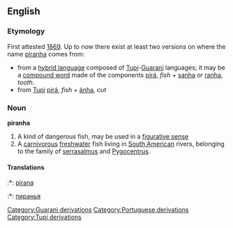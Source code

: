 ==English==
===Etymology===
First attested [[w:1869|1869]]. Up to now there exist at least two versions on where the name [[piranha]] comes from:
* from a [[hybrid language]] composed of [[Tupi]]-[[Guarani]] languages; it may be a [[compound word]] made of the components [[pirá]], ''fish''  + [[sanha]] or [[ranha]], ''tooth''. 
* from [[Tupi]] [[pirá]], ''fish'' + [[ánha]], ''cut''

===Noun===
'''piranha''' {{wikipedia}}
#A kind of dangerous fish, may be used in a [[figurative sense]]
#A [[carnivorous]] [[freshwater]] fish living in [[South American]] rivers, belonging to the family of [[serrasalmus]] and [[Pygocentrus]].

====Translations====
:*{{tr}}: [[pirana]]
:*{{ru}}: [[пиранья]]

[[Category:Guarani derivations]]
[[Category:Portuguese derivations]]
[[Category:Tupi derivations]]